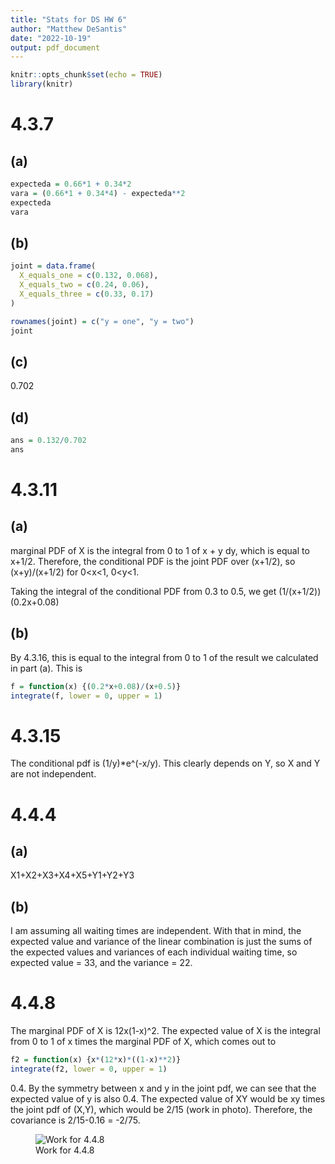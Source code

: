 ---
title: "Stats for DS HW 6"
author: "Matthew DeSantis"
date: "2022-10-19"
output: pdf_document
---

```{r setup, include=FALSE}
knitr::opts_chunk$set(echo = TRUE)
library(knitr)
```

# 4.3.7

## (a)
```{r}
expecteda = 0.66*1 + 0.34*2
vara = (0.66*1 + 0.34*4) - expecteda**2
expecteda
vara
```

## (b)
```{r}
joint = data.frame(
  X_equals_one = c(0.132, 0.068),
  X_equals_two = c(0.24, 0.06),
  X_equals_three = c(0.33, 0.17)
)

rownames(joint) = c("y = one", "y = two")
joint
```
## (c)
0.702

## (d)
```{r}
ans = 0.132/0.702
ans
```

\newpage

# 4.3.11

## (a)
marginal PDF of X is the integral from 0 to 1 of x + y dy, which is equal to x+1/2. Therefore, the conditional PDF is the joint PDF over (x+1/2), so (x+y)/(x+1/2) for 0<x<1, 0<y<1.

Taking the integral of the conditional PDF from 0.3 to 0.5, we get (1/(x+1/2))(0.2x+0.08)

## (b)
By 4.3.16, this is equal to the integral from 0 to 1 of the result we calculated in part (a). This is 
```{r}
f = function(x) {(0.2*x+0.08)/(x+0.5)}
integrate(f, lower = 0, upper = 1)
```
\newpage

# 4.3.15
The conditional pdf is (1/y)*e^(-x/y). This clearly depends on Y, so X and Y are not independent. 

\newpage

# 4.4.4

## (a)
X1+X2+X3+X4+X5+Y1+Y2+Y3

## (b)
I am assuming all waiting times are independent. With that in mind, the expected value and variance of the linear combination is just the sums of the expected values and variances of each individual waiting time, so expected value = 33, and the variance = 22.

\newpage

# 4.4.8
The marginal PDF of X is 12x(1-x)^2. The expected value of X is the integral from 0 to 1 of x times the marginal PDF of X, which comes out to 

```{r}
f2 = function(x) {x*(12*x)*((1-x)**2)}
integrate(f2, lower = 0, upper = 1)
```
0.4. By the symmetry between x and y in the joint pdf, we can see that the expected value of y is also 0.4. The expected value of XY would be xy times the joint pdf of (X,Y), which would be 2/15 (work in photo). Therefore, the covariance is 2/15-0.16 =  -2/75.

![Work for 4.4.8](8.jpg)

